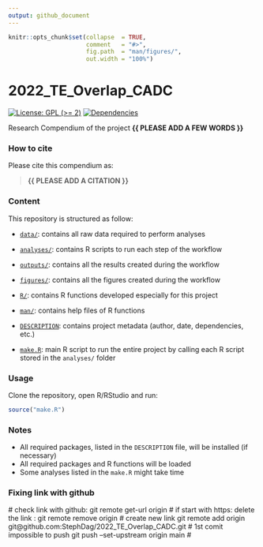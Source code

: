 ```yaml
---
output: github_document
---
```


<!-- README.md is generated from README.Rmd. Please edit that file -->


```r
knitr::opts_chunk$set(collapse  = TRUE,
                      comment   = "#>",
                      fig.path  = "man/figures/",
                      out.width = "100%")
```



# 2022_TE_Overlap_CADC


<!-- badges: start -->
[![License: GPL (>= 2)](https://img.shields.io/badge/License-GPL%20%28%3E%3D%202%29-blue.svg)](https://choosealicense.com/licenses/gpl-2.0/)
[![Dependencies](https://img.shields.io/badge/dependencies-2/95-green?style=flat)](#)
<!-- badges: end -->


Research Compendium of the project **{{ PLEASE ADD A FEW WORDS }}**



### How to cite

Please cite this compendium as: 

> **{{ PLEASE ADD A CITATION }}**



### Content

This repository is structured as follow:

- [`data/`](https://github.com/StephDag/2022_TE_Overlap_CADC/tree/master/data):
contains all raw data required to perform analyses

- [`analyses/`](https://github.com/StephDag/2022_TE_Overlap_CADC/tree/main/analyses/):
contains R scripts to run each step of the workflow

- [`outputs/`](https://github.com/StephDag/2022_TE_Overlap_CADC/tree/main/outputs):
contains all the results created during the workflow

- [`figures/`](https://github.com/StephDag/2022_TE_Overlap_CADC/tree/main/figures):
contains all the figures created during the workflow

- [`R/`](https://github.com/StephDag/2022_TE_Overlap_CADC/tree/main/R):
contains R functions developed especially for this project

- [`man/`](https://github.com/StephDag/2022_TE_Overlap_CADC/tree/main/man):
contains help files of R functions

- [`DESCRIPTION`](https://github.com/StephDag/2022_TE_Overlap_CADC/tree/main/DESCRIPTION):
contains project metadata (author, date, dependencies, etc.)

- [`make.R`](https://github.com/StephDag/2022_TE_Overlap_CADC/tree/main/make.R):
main R script to run the entire project by calling each R script stored in the `analyses/` folder



### Usage

Clone the repository, open R/RStudio and run:

```r
source("make.R")
```



### Notes

- All required packages, listed in the `DESCRIPTION` file, will be installed (if necessary)
- All required packages and R functions will be loaded
- Some analyses listed in the `make.R` might take time

### Fixing link with github
  # check link with github: 
    git remote get-url origin
  # if start with https: delete the link : 
    git remote remove origin
  # create new link
    git remote add origin git@github.com:StephDag/2022_TE_Overlap_CADC.git
  # 1st comit impossible to push
    git push --set-upstream origin main
  #


